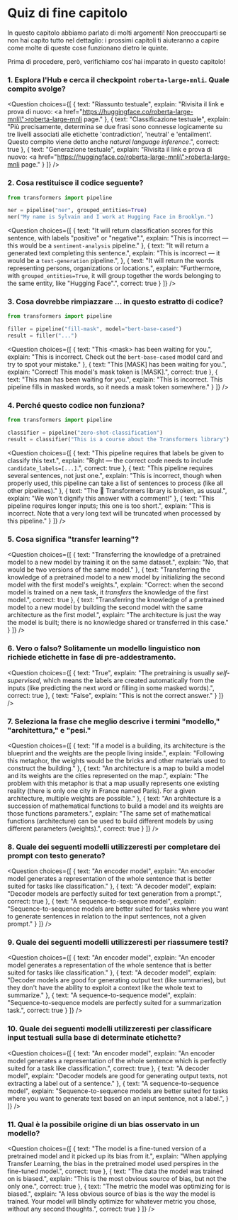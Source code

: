 <!-- DISABLE-FRONTMATTER-SECTIONS -->

# Quiz di fine capitolo

In questo capitolo abbiamo parlato di molti argomenti! Non preoccuparti se non hai capito tutto nel dettaglio: i prossimi capitoli ti aiuteranno a capire come molte di queste cose funzionano dietro le quinte.

Prima di procedere, però, verifichiamo cos'hai imparato in questo capitolo!


### 1. Esplora l'Hub e cerca il checkpoint `roberta-large-mnli`. Quale compito svolge?


<Question
	choices={[
		{
			text: "Riassunto testuale",
			explain: "Rivisita il link e prova di nuovo: <a href=\"https://huggingface.co/roberta-large-mnli\">roberta-large-mnli page</a>."
		},
		{
			text: "Classificazione testuale",
			explain: "Più precisamente, determina se due frasi sono connesse logicamente su tre livelli associati alle etichette 'contradiction', 'neutral' e 'entailment'. Questo compito viene detto anche <em>natural language inference</em>.",
			correct: true
		},
		{
			text: "Generazione testuale",
			explain: "Rivisita il link e prova di nuovo: <a href=\"https://huggingface.co/roberta-large-mnli\">roberta-large-mnli page</a>."
		}
	]}
/>

### 2. Cosa restituisce il codice seguente?

```py
from transformers import pipeline

ner = pipeline("ner", grouped_entities=True)
ner("My name is Sylvain and I work at Hugging Face in Brooklyn.")
```

<Question
	choices={[
		{
			text: "It will return classification scores for this sentence, with labels \"positive\" or \"negative\".",
			explain: "This is incorrect — this would be a <code>sentiment-analysis</code> pipeline."
		},
		{
			text: "It will return a generated text completing this sentence.",
			explain: "This is incorrect — it would be a <code>text-generation</code> pipeline.",
		},
		{
			text: "It will return the words representing persons, organizations or locations.",
			explain: "Furthermore, with <code>grouped_entities=True</code>, it will group together the words belonging to the same entity, like \"Hugging Face\".",
			correct: true
		}
	]}
/>

### 3. Cosa dovrebbe rimpiazzare ... in questo estratto di codice?

```py
from transformers import pipeline

filler = pipeline("fill-mask", model="bert-base-cased")
result = filler("...")
```

<Question
	choices={[
		{
			text: "This &#60;mask> has been waiting for you.",
			explain: "This is incorrect. Check out the <code>bert-base-cased</code> model card and try to spot your mistake."
		},
		{
			text: "This [MASK] has been waiting for you.",
			explain: "Correct! This model's mask token is [MASK].",
			correct: true
		},
		{
			text: "This man has been waiting for you.",
			explain: "This is incorrect. This pipeline fills in masked words, so it needs a mask token somewhere."
		}
	]}
/>

### 4. Perché questo codice non funziona?

```py
from transformers import pipeline

classifier = pipeline("zero-shot-classification")
result = classifier("This is a course about the Transformers library")
```

<Question
	choices={[
		{
			text: "This pipeline requires that labels be given to classify this text.",
			explain: "Right — the correct code needs to include <code>candidate_labels=[...]</code>.",
			correct: true
		},
		{
			text: "This pipeline requires several sentences, not just one.",
			explain: "This is incorrect, though when properly used, this pipeline can take a list of sentences to process (like all other pipelines)."
		},
		{
			text: "The 🤗 Transformers library is broken, as usual.",
			explain: "We won't dignify this answer with a comment!"
		},
		{
			text: "This pipeline requires longer inputs; this one is too short.",
			explain: "This is incorrect. Note that a very long text will be truncated when processed by this pipeline."
		}
	]}
/>

### 5. Cosa significa "transfer learning"?

<Question
	choices={[
		{
			text: "Transferring the knowledge of a pretrained model to a new model by training it on the same dataset.",
			explain: "No, that would be two versions of the same model."
		},
		{
			text: "Transferring the knowledge of a pretrained model to a new model by initializing the second model with the first model's weights.",
			explain: "Correct: when the second model is trained on a new task, it *transfers* the knowledge of the first model.",
			correct: true
		},
		{
			text: "Transferring the knowledge of a pretrained model to a new model by building the second model with the same architecture as the first model.",
			explain: "The architecture is just the way the model is built; there is no knowledge shared or transferred in this case."
		}
	]}
/>

### 6. Vero o falso? Solitamente un modello linguistico non richiede etichette in fase di pre-addestramento.


<Question
	choices={[
		{
			text: "True",
			explain: "The pretraining is usually <em>self-supervised</em>, which means the labels are created automatically from the inputs (like predicting the next word or filling in some masked words).",
			correct: true
		},
		{
			text: "False",
			explain: "This is not the correct answer."
		}
	]}
/>

### 7. Seleziona la frase che meglio descrive i termini "modello," "architettura," e "pesi."

<Question
	choices={[
		{
			text: "If a model is a building, its architecture is the blueprint and the weights are the people living inside.",
			explain: "Following this metaphor, the weights would be the bricks and other materials used to construct the building."
		},
		{
			text: "An architecture is a map to build a model and its weights are the cities represented on the map.",
			explain: "The problem with this metaphor is that a map usually represents one existing reality (there is only one city in France named Paris). For a given architecture, multiple weights are possible."
		},
		{
			text: "An architecture is a succession of mathematical functions to build a model and its weights are those functions parameters.",
			explain: "The same set of mathematical functions (architecture) can be used to build different models by using different parameters (weights).",
			correct: true
		}
	]}
/>


### 8. Quale dei seguenti modelli utilizzeresti per completare dei prompt con testo generato?

<Question
	choices={[
		{
			text: "An encoder model",
			explain: "An encoder model generates a representation of the whole sentence that is better suited for tasks like classification."
		},
		{
			text: "A decoder model",
			explain: "Decoder models are perfectly suited for text generation from a prompt.",
			correct: true
		},
		{
			text: "A sequence-to-sequence model",
			explain: "Sequence-to-sequence models are better suited for tasks where you want to generate sentences in relation to the input sentences, not a given prompt."
		}
	]}
/>

### 9. Quale dei seguenti modelli utilizzeresti per riassumere testi?

<Question
	choices={[
		{
			text: "An encoder model",
			explain: "An encoder model generates a representation of the whole sentence that is better suited for tasks like classification."
		},
		{
			text: "A decoder model",
			explain: "Decoder models are good for generating output text (like summaries), but they don't have the ability to exploit a context like the whole text to summarize."
		},
		{
			text: "A sequence-to-sequence model",
			explain: "Sequence-to-sequence models are perfectly suited for a summarization task.",
			correct: true
		}
	]}
/>

### 10. Quale dei seguenti modelli utilizzeresti per classificare input testuali sulla base di determinate etichette?

<Question
	choices={[
		{
			text: "An encoder model",
			explain: "An encoder model generates a representation of the whole sentence which is perfectly suited for a task like classification.",
			correct: true
		},
		{
			text: "A decoder model",
			explain: "Decoder models are good for generating output texts, not extracting a label out of a sentence."
		},
		{
			text: "A sequence-to-sequence model",
			explain: "Sequence-to-sequence models are better suited for tasks where you want to generate text based on an input sentence, not a label.",
		}
	]}
/>

### 11. Qual è la possibile origine di un bias osservato in un modello?

<Question
	choices={[
		{
			text: "The model is a fine-tuned version of a pretrained model and it picked up its bias from it.",
			explain: "When applying Transfer Learning, the bias in the pretrained model used perspires in the fine-tuned model.",
			correct: true
		},
		{
			text: "The data the model was trained on is biased.",
			explain: "This is the most obvious source of bias, but not the only one.",
			correct: true
		},
		{
			text: "The metric the model was optimizing for is biased.",
			explain: "A less obvious source of bias is the way the model is trained. Your model will blindly optimize for whatever metric you chose, without any second thoughts.",
			correct: true
		}
	]}
/>
